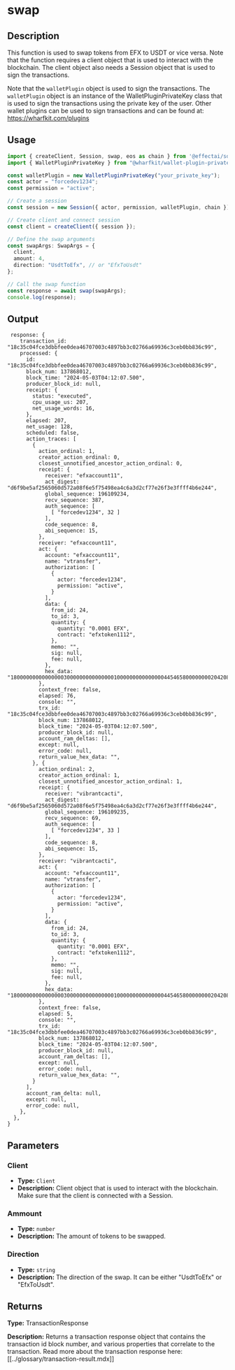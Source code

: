 # swap

## Description

This function is used to swap tokens from EFX to USDT or vice versa.
Note that the function requires a client object that is used to interact with the blockchain.
The client object also needs a Session object that is used to sign the transactions.

Note that the `walletPlugin` object is used to sign the transactions.
The `walletPlugin` object is an instance of the WalletPluginPrivateKey class that is used to sign the transactions using the private key of the user.
Other wallet plugins can be used to sign transactions and can be found at: https://wharfkit.com/plugins

## Usage

```ts
import { createClient, Session, swap, eos as chain } from '@effectai/sdk';
import { WalletPluginPrivateKey } from "@wharfkit/wallet-plugin-privatekey";

const walletPlugin = new WalletPluginPrivateKey("your_private_key");
const actor = "forcedev1234";
const permission = "active";

// Create a session
const session = new Session({ actor, permission, walletPlugin, chain });

// Create client and connect session
const client = createClient({ session });

// Define the swap arguments
const swapArgs: SwapArgs = {
  client, 
  amount: 4,
  direction: "UsdtToEfx", // or "EfxToUsdt"
};

// Call the swap function
const response = await swap(swapArgs);
console.log(response);
```

## Output

```
 response: {
    transaction_id: "18c35c04fce3dbbfee0dea46707003c4897bb3c02766a69936c3ceb0bb836c99",
    processed: {
      id: "18c35c04fce3dbbfee0dea46707003c4897bb3c02766a69936c3ceb0bb836c99",
      block_num: 137868012,
      block_time: "2024-05-03T04:12:07.500",
      producer_block_id: null,
      receipt: {
        status: "executed",
        cpu_usage_us: 207,
        net_usage_words: 16,
      },
      elapsed: 207,
      net_usage: 128,
      scheduled: false,
      action_traces: [
        {
          action_ordinal: 1,
          creator_action_ordinal: 0,
          closest_unnotified_ancestor_action_ordinal: 0,
          receipt: {
            receiver: "efxaccount11",
            act_digest: "d6f9be5af2565060d572a08f6e5f75498ea4c6a3d2cf77e26f3e3ffff4b6e244",
            global_sequence: 196109234,
            recv_sequence: 387,
            auth_sequence: [
              [ "forcedev1234", 32 ]
            ],
            code_sequence: 8,
            abi_sequence: 15,
          },
          receiver: "efxaccount11",
          act: {
            account: "efxaccount11",
            name: "vtransfer",
            authorization: [
              {
                actor: "forcedev1234",
                permission: "active",
              }
            ],
            data: {
              from_id: 24,
              to_id: 3,
              quantity: {
                quantity: "0.0001 EFX",
                contract: "efxtoken1112",
              },
              memo: "",
              sig: null,
              fee: null,
            },
            hex_data: "180000000000000003000000000000000100000000000000044546580000000020420853419afb52000000",
          },
          context_free: false,
          elapsed: 76,
          console: "",
          trx_id: "18c35c04fce3dbbfee0dea46707003c4897bb3c02766a69936c3ceb0bb836c99",
          block_num: 137868012,
          block_time: "2024-05-03T04:12:07.500",
          producer_block_id: null,
          account_ram_deltas: [],
          except: null,
          error_code: null,
          return_value_hex_data: "",
        }, {
          action_ordinal: 2,
          creator_action_ordinal: 1,
          closest_unnotified_ancestor_action_ordinal: 1,
          receipt: {
            receiver: "vibrantcacti",
            act_digest: "d6f9be5af2565060d572a08f6e5f75498ea4c6a3d2cf77e26f3e3ffff4b6e244",
            global_sequence: 196109235,
            recv_sequence: 69,
            auth_sequence: [
              [ "forcedev1234", 33 ]
            ],
            code_sequence: 8,
            abi_sequence: 15,
          },
          receiver: "vibrantcacti",
          act: {
            account: "efxaccount11",
            name: "vtransfer",
            authorization: [
              {
                actor: "forcedev1234",
                permission: "active",
              }
            ],
            data: {
              from_id: 24,
              to_id: 3,
              quantity: {
                quantity: "0.0001 EFX",
                contract: "efxtoken1112",
              },
              memo: "",
              sig: null,
              fee: null,
            },
            hex_data: "180000000000000003000000000000000100000000000000044546580000000020420853419afb52000000",
          },
          context_free: false,
          elapsed: 5,
          console: "",
          trx_id: "18c35c04fce3dbbfee0dea46707003c4897bb3c02766a69936c3ceb0bb836c99",
          block_num: 137868012,
          block_time: "2024-05-03T04:12:07.500",
          producer_block_id: null,
          account_ram_deltas: [],
          except: null,
          error_code: null,
          return_value_hex_data: "",
        }
      ],
      account_ram_delta: null,
      except: null,
      error_code: null,
    },
  },
}
```
## Parameters

### Client

- **Type:** `Client`
- **Description:** Client object that is used to interact with the blockchain. Make sure that the client is connected with a Session.

### Ammount

- **Type:** `number`
- **Description:** 
The amount of tokens to be swapped.

### Direction

- **Type:** `string`
- **Description:**
The direction of the swap. It can be either "UsdtToEfx" or "EfxToUsdt".

## Returns

**Type:**  TransactionResponse

**Description:** 
Returns a transaction response object that contains the transaction id block number, and various properties that correlate to the transaction.
Read more about the transaction response here: [[../glossary/transaction-result.mdx]]


